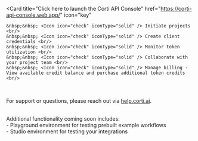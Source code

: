  
   <Card
    title="Click here to launch the Corti API Console"
    href="https://corti-api-console.web.app/"
    icon="key"
  >
    &nbsp;&nbsp; <Icon icon="check" iconType="solid" /> Initiate projects <br/>
    &nbsp;&nbsp; <Icon icon="check" iconType="solid" /> Create client credentials <br/>
    &nbsp;&nbsp; <Icon icon="check" iconType="solid" /> Monitor token utilization <br/>
    &nbsp;&nbsp; <Icon icon="check" iconType="solid" /> Collaborate with your project team <br/>
    &nbsp;&nbsp; <Icon icon="check" iconType="solid" /> Manage billing - View available credit balance and purchase additional token credits <br/>

  </Card>

<br/>

For support or questions, please reach out via [help.corti.ai](https://help.corti.ai).

<br/>
<Note>Additional functionality coming soon includes: <br/>- Playground environment for testing prebuilt example workflows <br/>- Studio environment for testing your integrations</Note>
